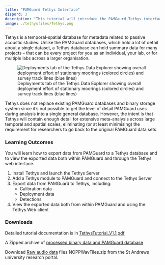 ```yaml
---
title: "PAMGuard Tethys Interface"
dispord: 3
description: "This tutorial will introduce the PAMGaurd-Tethys interface, show you how to export data from PAMGuard to Tethys, and view the data with the Tethys web client and data explorer"
image: ./tethysfiles/Tethys.png
---
```


Tethys is a temporal-spatial database for metadata related to passive acoustic studies. Unlike the PAMGuard databases, which hold a lot of detail about a single dataset, a Tethys database can hold summary data for many projects -- that can be every project for you as an individual, your lab, or for multiple labs across a larger organisation.

![Deployments tab of the Tethys Data Explorer showing overall deployment effort of stationary moorings (colored circles) and survey track lines (blue lines)](./tethysfiles/Tethys.png)

Tethys does not replace existing PAMGuard databases and binary storage system since it's not possible to get the level of detail PAMGuard uses during analysis into a single general database. However, the intent is that Tethys will contain enough detail for extensive meta-analysis across large temporal and spatial scales, eliminating (or at least minimising) the requirement for researchers to go back to the original PAMGuard data sets.

### Learning Outcomes

You will learn how to export data from PAMGuard to a Tethys database and to view the exported data both within PAMGuard and through the Tethys web interface.

1.  Install Tethys and launch the Tethys Server
2.  Add a Tethys module to PAMGuard and connect to the Tethys Server
3.  Export data from PAMGuard to Tethys, including:
    -   Calibration data
    -   Deployment data
    -   Detections
4.  View the exported data both from within PAMGuard and using the Tethys Web client

### Downloads

Detailed tutorial documentation is in [TethysTutorial_V1.1.pdf](https://github.com/PAMGuardLearning/pamguard_tethys/releases/download/V1.1/TethysTutorial_V1.1.pdf)

A Zipped archive of [processed binary data and PAMGuard database](https://github.com/PAMGuardLearning/pamguard_tethys/releases/download/V1.1/NARWExampleDataset.zip)

Download [Raw audio data](https://research-portal.st-andrews.ac.uk/en/datasets/dclde-2013-workshop-dataset) files NOPPWavFiles.zip from the St Andrews university research portal.
